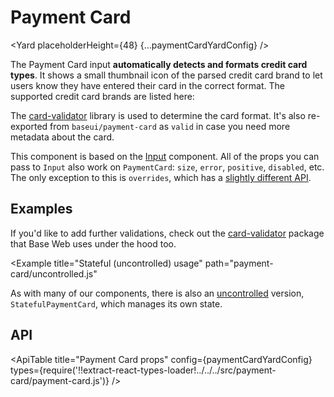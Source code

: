<!--
Copyright (c) Uber Technologies, Inc.

This source code is licensed under the MIT license found in the
LICENSE file in the root directory of this source tree.
-->








# Payment Card

<Yard placeholderHeight={48} {...paymentCardYardConfig} />

The Payment Card input **automatically detects and formats credit card types**. It shows a small thumbnail icon of the parsed credit card brand to let users know they have entered their card in the correct format. The supported credit card brands are listed here:

<Table
  columns={['Card Type', 'Example Number']}
  data={[
    ['American Express', '378282246310005'],
    ['Diners Club', '36259600000004'],
    ['Discover', '6011111111111117'],
    ['ELO', '6550000000000001'],
    ['JCB', '3530111333300000'],
    ['Maestro', '6304000000000000'],
    ['Mastercard', '5555555555554444'],
    ['UnionPay', '6246729687894613'],
    ['Visa', '4111111111111111'],
  ]}
/>

The [card-validator](https://github.com/braintree/card-validator) library is used to determine the card format. It's also re-exported from `baseui/payment-card` as `valid` in case you need more metadata about the card.

This component is based on the [Input](/components/input) component. All of the props you can pass to `Input` also work on `PaymentCard`: `size`, `error`, `positive`, `disabled`, etc. The only exception to this is `overrides`, which has a [slightly different API](/components/payment-card/#overrides).

## Examples

<Example title="Basic usage" path="payment-card/controlled.js">
  <Controlled />
</Example>

<Example title="Default value" path="payment-card/defaultvalue.js">
  <DefaultValue />
</Example>

<Example title="Payment form" path="payment-card/form.js">
  <Form />
</Example>

If you'd like to add further validations, check out the [card-validator](https://www.npmjs.com/package/card-validator)
package that Base Web uses under the hood too.

<Example
  title="Stateful (uncontrolled) usage"
  path="payment-card/uncontrolled.js"
>
  <Uncontrolled />
</Example>

As with many of our components, there is also an [uncontrolled](https://reactjs.org/docs/uncontrolled-components.html) version, `StatefulPaymentCard`, which manages its own state.

## API

<ApiTable
  title="Payment Card props"
  config={paymentCardYardConfig}
  types={require('!!extract-react-types-loader!../../../src/payment-card/payment-card.js')}
/>

<Exports
  component={PaymentCardExports}
  title="Payment Card exports"
  path="baseui/payment-card"
/>

<Exports component={InputExports} title="Input exports" path="baseui/input" />

